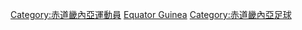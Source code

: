 [[Category:赤道畿內亞運動員|Category:赤道畿內亞運動員]]
[[Category:各國足球運動員|Equator Guinea]]
[[Category:赤道畿內亞足球|Category:赤道畿內亞足球]]